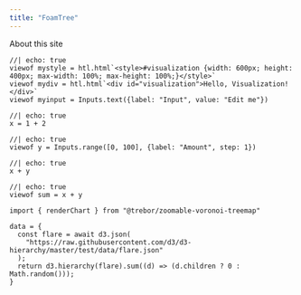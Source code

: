 ```yaml
---
title: "FoamTree"
---
```


About this site

```ojs
//| echo: true
viewof mystyle = htl.html`<style>#visualization {width: 600px; height: 400px; max-width: 100%; max-height: 100%;}</style>`
viewof mydiv = htl.html`<div id="visualization">Hello, Visualization!</div>`
viewof myinput = Inputs.text({label: "Input", value: "Edit me"})
```

```ojs
//| echo: true
x = 1 + 2
```

```ojs
//| echo: true
viewof y = Inputs.range([0, 100], {label: "Amount", step: 1})
```


```ojs
//| echo: true
x + y
```

```ojs
//| echo: true
viewof sum = x + y
```

```ojs
import { renderChart } from "@trebor/zoomable-voronoi-treemap"
```

```ojs
data = {
  const flare = await d3.json(
    "https://raw.githubusercontent.com/d3/d3-hierarchy/master/test/data/flare.json"
  );
  return d3.hierarchy(flare).sum((d) => (d.children ? 0 : Math.random()));
}
```
